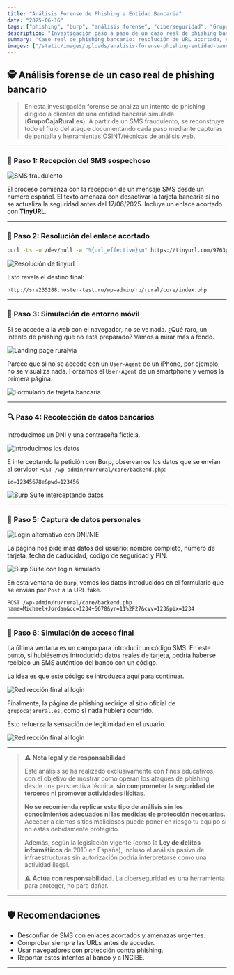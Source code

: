 ```yaml
---
title: "Análisis Forense de Phishing a Entidad Bancaria"
date: "2025-06-16"
tags: ["phishing", "burp", "análisis forense", "ciberseguridad", "GrupoCajaRural"]
description: "Investigación paso a paso de un caso real de phishing bancario simulado, desde el SMS hasta la recolección de datos."
summary: "Caso real de phishing bancario: resolución de URL acortada, captura con Burp, simulación móvil y análisis técnico de cada paso."
images: ["/static/images/uploads/analisis-forense-phishing-entidad-bancaria/4.webp"]
---
```


## 🕵️ Análisis forense de un caso real de phishing bancario

> En esta investigación forense se analiza un intento de phishing dirigido a clientes de una entidad bancaria simulada (**GrupoCajaRural.es**). A partir de un SMS fraudulento, se reconstruye todo el flujo del ataque documentando cada paso mediante capturas de pantalla y herramientas OSINT/técnicas de análisis web.

---

### 🧰 Paso 1: Recepción del SMS sospechoso

![SMS fraudulento](/static/images/uploads/analisis-forense-phishing-entidad-bancaria/1.webp)

El proceso comienza con la recepción de un mensaje SMS desde un número español. El texto amenaza con desactivar la tarjeta bancaria si no se actualiza la seguridad antes del 17/06/2025. Incluye un enlace acortado con **TinyURL**.

---

### 🧵 Paso 2: Resolución del enlace acortado

```bash
curl -Ls -o /dev/null -w "%{url_effective}\n" https://tinyurl.com/9763pdap
```

![Resolución de tinyurl](/static/images/uploads/analisis-forense-phishing-entidad-bancaria/2.webp)

Esto revela el destino final:

```text
http://srv235288.hoster-test.ru/wp-admin/ru/rural/core/index.php
```

---

### 💪 Paso 3: Simulación de entorno móvil

Si se accede a la web con el navegador, no se ve nada. ¿Qué raro, un intento de phishing que no está preparado? Vamos a mirar más a fondo.

![Landing page ruralvía](/static/images/uploads/analisis-forense-phishing-entidad-bancaria/3.webp)

Parece que si no se accede con un `User-Agent` de un iPhone, por ejemplo, no se visualiza nada. Forzamos el `User-Agent` de un smartphone y vemos la primera página.

![Formulario de tarjeta bancaria](/static/images/uploads/analisis-forense-phishing-entidad-bancaria/4.webp)

---

### 🔍 Paso 4: Recolección de datos bancarios

Introducimos un DNI y una contraseña ficticia.

![Introducimos los datos](/static/images/uploads/analisis-forense-phishing-entidad-bancaria/5.webp)

E interceptando la petición con Burp, observamos los datos que se envían al servidor `POST /wp-admin/ru/rural/core/backend.php`:

```http
id=12345678e&pwd=123456
```

![Burp Suite interceptando datos](/static/images/uploads/analisis-forense-phishing-entidad-bancaria/6.webp)

---

### 🔢 Paso 5: Captura de datos personales

![Login alternativo con DNI/NIE](/static/images/uploads/analisis-forense-phishing-entidad-bancaria/7.webp)

La página nos pide más datos del usuario: nombre completo, número de tarjeta, fecha de caducidad, código de seguridad y PIN.

![Burp Suite con login simulado](/static/images/uploads/analisis-forense-phishing-entidad-bancaria/9.webp)

En esta ventana de `Burp`, vemos los datos introducidos en el formulario que se envian por `Post` a la URL fake.

```http
POST /wp-admin/ru/rural/core/backend.php
name=Michael+Jordan&cc=1234+5678&yr=11%2F27&cvv=123&pix=1234
```

---

### 📲 Paso 6: Simulación de acceso final

La última ventana es un campo para introducir un código SMS. En este punto, si hubiésemos introducido datos reales de tarjeta, podría haberse recibido un SMS auténtico del banco con un código.

La idea es que este código se introduzca aquí para continuar.

![Redirección final al login](/static/images/uploads/analisis-forense-phishing-entidad-bancaria/10.webp)

Finalmente, la página de phishing redirige al sitio oficial de `grupocajarural.es`, como si nada hubiera ocurrido.

Esto refuerza la sensación de legitimidad en el usuario.

![Redirección final al login](/static/images/uploads/analisis-forense-phishing-entidad-bancaria/17.webp)

---

> ⚠️ **Nota legal y de responsabilidad**
>
> Este análisis se ha realizado exclusivamente con fines educativos, con el objetivo de mostrar cómo operan los ataques de phishing desde una perspectiva técnica, **sin comprometer la seguridad de terceros ni promover actividades ilícitas**.
>
> **No se recomienda replicar este tipo de análisis sin los conocimientos adecuados ni las medidas de protección necesarias.** Acceder a ciertos sitios maliciosos puede poner en riesgo tu equipo si no estás debidamente protegido.
>
> Además, según la legislación vigente (como la **Ley de delitos informáticos** de 2010 en España), incluso el análisis pasivo de infraestructuras sin autorización podría interpretarse como una actividad ilegal.
>
> ⚠️ **Actúa con responsabilidad.** La ciberseguridad es una herramienta para proteger, no para dañar.


---

## 🛡️ Recomendaciones

- Desconfiar de SMS con enlaces acortados y amenazas urgentes.
- Comprobar siempre las URLs antes de acceder.
- Usar navegadores con protección contra phishing.
- Reportar estos intentos al banco y a INCIBE.

---
